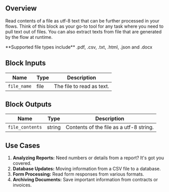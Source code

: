 ## Overview

Read contents of a file as utf-8 text that can be further processed in your flows. Think of this block as your go-to tool for any task where you need to pull text out of files. You can also extract texts from file that are generated by the flow at runtime.

<Check>
  **Supported file types include** .pdf, .csv, .txt, .html, .json and .docx
</Check>

## Block Inputs

| Name        | Type | Description               |
| ----------- | ---- | ------------------------- |
| `file_name` | file | The file to read as text. |

## Block Outputs

| Name            | Type   | Description                             |
| --------------- | ------ | --------------------------------------- |
| `file_contents` | string | Contents of the file as a utf-8 string. |

## Use Cases

1. **Analyzing Reports:** Need numbers or details from a report? It's got you covered.
2. **Database Updates:** Moving information from a CSV file to a database.
3. **Form Processing:** Read form responses from various formats.
4. **Archiving Documents:** Save important information from contracts or invoices.
